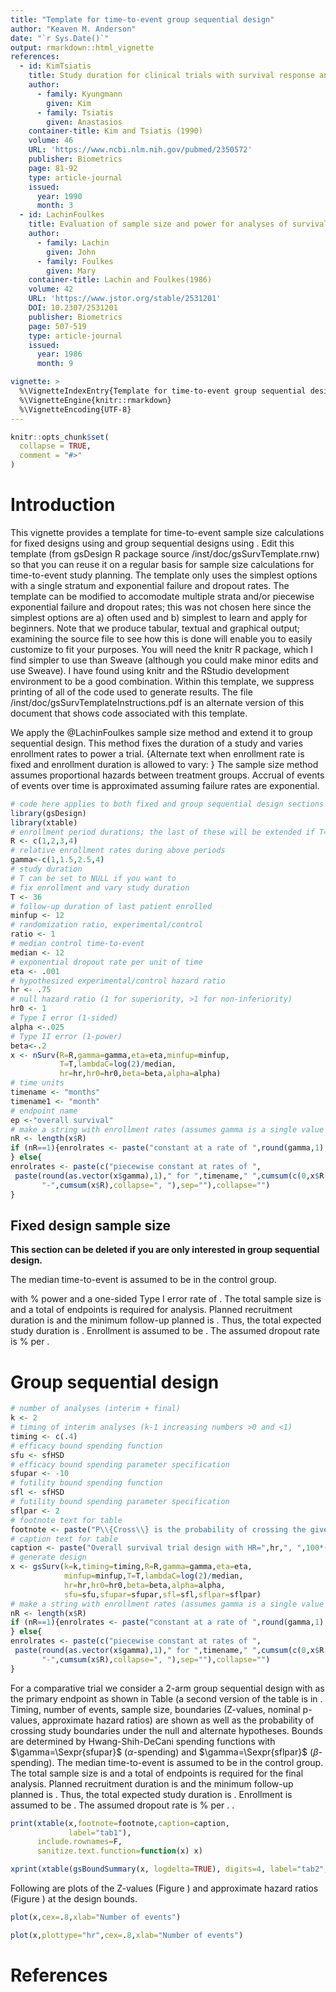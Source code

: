 ```yaml
---
title: "Template for time-to-event group sequential design"
author: "Keaven M. Anderson"
date: "`r Sys.Date()`"
output: rmarkdown::html_vignette
references:
  - id: KimTsiatis
    title: Study duration for clinical trials with survival response and early stopping rule.
    author: 
      - family: Kyungmann
        given: Kim
      - family: Tsiatis
        given: Anastasios
    container-title: Kim and Tsiatis (1990)
    volume: 46
    URL: 'https://www.ncbi.nlm.nih.gov/pubmed/2350572'
    publisher: Biometrics
    page: 81-92
    type: article-journal
    issued:
      year: 1990
      month: 3
  - id: LachinFoulkes
    title: Evaluation of sample size and power for analyses of survival with allowance for nonuniform patient entry, losses to follow-up noncompliance, and stratification.
    author: 
      - family: Lachin
        given: John
      - family: Foulkes
        given: Mary
    container-title: Lachin and Foulkes(1986)
    volume: 42
    URL: 'https://www.jstor.org/stable/2531201'
    DOI: 10.2307/2531201
    publisher: Biometrics
    page: 507-519
    type: article-journal
    issued:
      year: 1986
      month: 9

vignette: >
  %\VignetteIndexEntry{Template for time-to-event group sequential design}
  %\VignetteEngine{knitr::rmarkdown}
  %\VignetteEncoding{UTF-8}
---
```


```r
knitr::opts_chunk$set(
  collapse = TRUE,
  comment = "#>"
)
```

# Introduction

This vignette provides a template for time-to-event sample size calculations for fixed designs using \texttt{nSurv} and group sequential designs using \texttt{gsSurv}.
Edit this template (from gsDesign R package source /inst/doc/gsSurvTemplate.rnw) so that you can reuse it on a regular basis for sample size calculations for time-to-event study planning.
The template only uses the simplest options with a single stratum and exponential failure and dropout rates.
The template can be modified to accomodate multiple strata and/or piecewise exponential failure and dropout rates; this was not chosen here since the simplest options are a) often used and b) simplest to learn and apply for beginners. 
Note that we produce tabular, textual and graphical output; examining the source file to see how this is done will enable you to easily customize to fit your purposes.
You will need the knitr R package, which I find simpler to use than Sweave (although you could make minor edits and use Sweave).
I have found using knitr and the RStudio development environment to be a good combination.
Within this template, we suppress printing of all of the code used to generate results. 
The file /inst/doc/gsSurvTemplateInstructions.pdf is an alternate version of this document that shows code associated with this template.

We apply the @LachinFoulkes sample size method and extend it to group sequential design.
This method fixes the duration of a study and varies enrollment rates to power a trial.
{Alternate text when enrollment rate is fixed and enrollment duration is allowed to vary: \em We use the @LachinFoulkes basic power equation to compute sample size along the lines of @KimTsiatis where enrollment rates are fixed and enrollment duration is allowed to vary to enroll a sufficient sample size to power a study.}
The sample size method assumes proportional hazards between treatment groups.
Accrual of events of events over time is approximated assuming failure rates are exponential.

```r
# code here applies to both fixed and group sequential design sections below.
library(gsDesign)
library(xtable)
# enrollment period durations; the last of these will be extended if T=NULL below
R <- c(1,2,3,4)
# relative enrollment rates during above periods
gamma<-c(1,1.5,2.5,4)
# study duration
# T can be set to NULL if you want to 
# fix enrollment and vary study duration
T <- 36 
# follow-up duration of last patient enrolled
minfup <- 12
# randomization ratio, experimental/control
ratio <- 1
# median control time-to-event
median <- 12
# exponential dropout rate per unit of time
eta <- .001
# hypothesized experimental/control hazard ratio
hr <- .75
# null hazard ratio (1 for superiority, >1 for non-inferiority)
hr0 <- 1
# Type I error (1-sided)
alpha <-.025
# Type II error (1-power)
beta<-.2
x <- nSurv(R=R,gamma=gamma,eta=eta,minfup=minfup,
           T=T,lambdaC=log(2)/median,
           hr=hr,hr0=hr0,beta=beta,alpha=alpha)
# time units
timename <- "months"
timename1 <- "month"
# endpoint name
ep <-"overall survival" 
# make a string with enrollment rates (assumes gamma is a single value or vector)
nR <- length(x$R)
if (nR==1){enrolrates <- paste("constant at a rate of ",round(gamma,1),"per",timename1,".")
} else{
enrolrates <- paste(c("piecewise constant at rates of ",
 paste(round(as.vector(x$gamma),1)," for ",timename," ",cumsum(c(0,x$R[1:(nR-1)])),
       "-",cumsum(x$R),collapse=", "),sep=""),collapse="")
}
```

## Fixed design sample size

__This section can be deleted if you are only interested in group sequential design.__

The median time-to-event is assumed to be \Sexpr{median} \Sexpr{timename} in the control group.

\Sexpr{if (hr0==1) paste("The trial is designed to demonstrate superiority of experimental treatment over control with an assumed hazard ratio of ",hr)} \Sexpr{if (hr0 != 1) paste("The trial is designed to reject a null hypothesis hazard ratio of ",hr0," in favor of a hazard ratio of",hr)} with \Sexpr{100*(1-beta)}\% power and a one-sided Type I error rate of \Sexpr{100*alpha}.
The total sample size is \Sexpr{2*ceiling(x$n/2)} and a
total of \Sexpr{ceiling(x$d)} endpoints is required for analysis.
Planned recruitment duration is \Sexpr{sum(x$R)} \Sexpr{timename} and the minimum follow-up planned is \Sexpr{round(x$minfup,1)} \Sexpr{timename}.
Thus, the total expected study duration is \Sexpr{round(max(x$T),1)} \Sexpr{timename}.
Enrollment is assumed to be \Sexpr{enrolrates}.
The assumed dropout rate is \Sexpr{100*eta}\% per \Sexpr{timename1}.

# Group sequential design

```r
# number of analyses (interim + final)
k <- 2
# timing of interim analyses (k-1 increasing numbers >0 and <1)
timing <- c(.4)
# efficacy bound spending function
sfu <- sfHSD 
# efficacy bound spending parameter specification
sfupar <- -10
# futility bound spending function
sfl <- sfHSD 
# futility bound spending parameter specification
sflpar <- 2
# footnote text for table
footnote <- paste("P\\{Cross\\} is the probability of crossing the given bound (efficacy or futility) at or before the given analysis under the assumed hazard ratio (HR). Design assumes futility bound is discretionary (non-binding), but smaller upper boundary crossing probabilities shown here assume trial stops at first boundary crossing (binding bounds).")
# caption text for table
caption <- paste("Overall survival trial design with HR=",hr,", ",100*(1-beta),"\\% power and ",100*alpha,"\\% Type 1 error.",sep="")
# generate design
x <- gsSurv(k=k,timing=timing,R=R,gamma=gamma,eta=eta,
            minfup=minfup,T=T,lambdaC=log(2)/median,
            hr=hr,hr0=hr0,beta=beta,alpha=alpha,
            sfu=sfu,sfupar=sfupar,sfl=sfl,sflpar=sflpar)
# make a string with enrollment rates (assumes gamma is a single value or vector)
nR <- length(x$R)
if (nR==1){enrolrates <- paste("constant at a rate of ",round(gamma,1),"per",timename1,".")
} else{
enrolrates <- paste(c("piecewise constant at rates of ",
 paste(round(as.vector(x$gamma),1)," for ",timename," ",cumsum(c(0,x$R[1:(nR-1)])),
       "-",cumsum(x$R),collapse=", "),sep=""),collapse="")
}
```

For a comparative trial we consider a 2-arm group sequential design with \Sexpr{ep} as the primary endpoint as shown in Table \ref{tab1} (a second version of the table is in \ref{tab2}.
Timing, number of events, sample size, boundaries (Z-values, nominal p-values, approximate hazard ratios) are shown as well as the probability of crossing study boundaries under the null and alternate hypotheses.
Bounds are determined by Hwang-Shih-DeCani spending functions with $\gamma=\Sexpr{sfupar}$ ($\alpha$-spending) and $\gamma=\Sexpr{sflpar}$ ($\beta$-spending).
The median time-to-event is assumed to be \Sexpr{median} \Sexpr{timename} in the control group.
\Sexpr{if (hr0==1) paste("The trial is designed to demonstrate superiority of experimental treatment over control with an assumed hazard ratio of ",hr,".",sep="")}
The total sample size is \Sexpr{ceiling(sum(x$eNE[k,]+x$eNC[k,]))} and a
total of \Sexpr{ceiling(sum(x$eDE[k,]+x$eDC[k,]))} endpoints is required for the final analysis.
Planned recruitment duration is \Sexpr{sum(x$R)} \Sexpr{timename} and the minimum follow-up planned is \Sexpr{round(x$minfup,1)} \Sexpr{timename}.
Thus, the total expected study duration is \Sexpr{round(max(x$T),1)} \Sexpr{timename}.
Enrollment is assumed to be \Sexpr{enrolrates}.
The assumed dropout rate is \Sexpr{100*eta}\% per \Sexpr{timename1}.
\Sexpr{if (x$k==2) paste("There is a single interim analysis planned after",ceiling(x$eDE[1,]+x$eDC[1,]),"events have accrued which is expected after approximately",round(x$T[1],1),timename,sep=" ")}.

```r
print(xtable(x,footnote=footnote,caption=caption,
             label="tab1"), 
      include.rownames=F, 
      sanitize.text.function=function(x) x)
```

```r
xprint(xtable(gsBoundSummary(x, logdelta=TRUE), digits=4, label="tab2", caption=summary(x)))
```

Following are plots of the Z-values (Figure \ref{fig:p1}) and approximate hazard ratios (Figure \ref{fig:p2}) at the design bounds.

```r
plot(x,cex=.8,xlab="Number of events")
```

```r
plot(x,plottype="hr",cex=.8,xlab="Number of events")
```

# References

